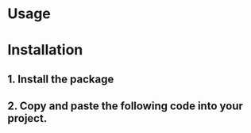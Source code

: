 
<Meta of={stories} />

# Usage

<Stories />

<Controls />

# Installation

## 1. Install the package

<Source language="bash" code="npm install vaul" />

## 2. Copy and paste the following code into your project.

<Source language="tsx" code={Code} />
